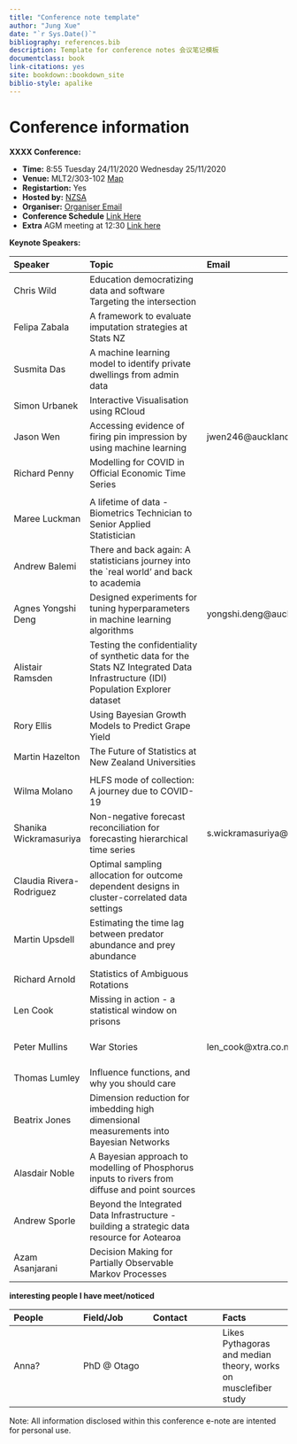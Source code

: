 --- 
title: "Conference note template"
author: "Jung Xue"
date: "`r Sys.Date()`"
bibliography: references.bib
description: Template for conference notes 会议笔记模板
documentclass: book
link-citations: yes
site: bookdown::bookdown_site
biblio-style: apalike
---
# Conference information  {-}

**XXXX Conference:**

- **Time:** 8:55 Tuesday 24/11/2020 Wednesday 25/11/2020
- **Venue:** MLT2/303-102 [Map](https://cdn.auckland.ac.nz/assets/auckland/students/academic-information/exams-and-final-results/maps/city-campus.pdf)
- **Registartion:** Yes
- **Hosted by:** [NZSA](https://www.stats.org.nz/nzsa-unconference-november-2020/) 
- **Organiser:** [Organiser Email]()
- **Conference Schedule** [Link Here](https://nzsa2020.nz/sched.php)
- **Extra** AGM meeting at 12:30 [Link here](https://nzsa2020.nz/NZSA-AGM-2020-Agenda.pdf)

**Keynote Speakers:**

| Speaker       |Topic<span style="color: white;">.............................</span>   | Email      | Website       |
|:-------------|:-------------|:-------------|:-------------|
| Chris Wild    | Education democratizing data and software Targeting the intersection |   |   |
| Felipa Zabala | A framework to evaluate imputation strategies at Stats NZ |   |   |
| Susmita Das   | A machine learning model to identify private dwellings from admin data |   |   | 
| Simon Urbanek | Interactive Visualisation using RCloud |   |   |
| Jason Wen     | Accessing evidence of firing pin impression by using machine learning | jwen246@aucklanduni.ac.nz |   |
| Richard Penny | Modelling for COVID in Official Economic Time Series |   |   |
|||||
| Maree Luckman | A lifetime of data - Biometrics Technician to Senior Applied Statistician |   |   |
| Andrew Balemi | There and back again: A statisticians journey into the `real world' and back to academia  |   |   |
| Agnes Yongshi Deng | Designed experiments for tuning hyperparameters in machine learning algorithms | yongshi.deng@auckland.ac.nz |   |
| Alistair Ramsden   | Testing the confidentiality of synthetic data for the Stats NZ Integrated Data Infrastructure (IDI) Population Explorer dataset |   |   |
| Rory Ellis    | Using Bayesian Growth Models to Predict Grape Yield |   |   |
| Martin Hazelton    | The Future of Statistics at New Zealand Universities  |   |   |
|||||
| Wilma Molano  | HLFS mode of collection: A journey due to COVID-19  |   |   |
| Shanika Wickramasuriya   | Non-negative forecast reconciliation for forecasting hierarchical time series | s.wickramasuriya@auckland.ac.nz |   |
| Claudia Rivera-Rodriguez | Optimal sampling allocation for outcome dependent designs in cluster-correlated data settings |   |   |
| Martin Upsdell     | Estimating the time lag between predator abundance and prey abundance |   |   |
|||||
| Richard Arnold     | Statistics of Ambiguous Rotations |   |   |
| Len Cook      | Missing in action - a statistical window on prisons |   |   |
| Peter Mullins | War Stories | len_cook@xtra.co.nz | https://www.wgtn.ac.nz/igps/about-us/staff/senior-associates/mr-len-cook |
| Thomas Lumley | Influence functions, and why you should care |   |   |
| Beatrix Jones | Dimension reduction for imbedding high dimensional measurements into Bayesian Networks |   |   |
| Alasdair Noble| A Bayesian approach to modelling of Phosphorus inputs to rivers from diffuse and point sources |   |   |
| Andrew Sporle | Beyond the Integrated Data Infrastructure - building a strategic data resource for Aotearoa |   |   |
| Azam Asanjarani    | Decision Making for Partially Observable Markov Processes |   |   |


**interesting people I have meet/noticed**

| People       |Field/Job     | Contact      | Facts        |
|:-------------|:-------------|:-------------|:-------------|
| Anna?    | PhD @ Otago  |  | Likes Pythagoras and median theory, works on musclefiber study |


Note: All information disclosed within this conference e-note are intented for personal use. 

